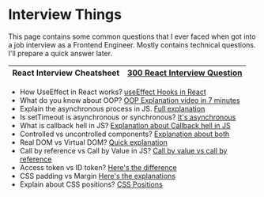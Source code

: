 
# Interview Things

<Callout emoji="⚠️">
  This page contains some common questions that I ever faced when got into a job
  interview as a Frontend Engineer. Mostly contains technical questions. I'll
  prepare a quick answer later.
</Callout>

| React Interview Cheatsheet | [300 React Interview Question](https://dev.to/aviyel/300-react-interview-questions-4dag) |
| -------------------------- | :--------------------------------------------------------------------------------------- |


- How UseEffect in React works? [useEffect Hooks in React](https://reactjs.org/docs/hooks-effect.html)
- What do you know about OOP? [OOP Explanation video in 7 minutes](https://www.youtube.com/watch?v=pTB0EiLXUC8)
- Explain the asynchronous process in JS. [Full explanation](https://blog.bitsrc.io/understanding-asynchronous-javascript-the-event-loop-74cd408419ff)
- Is setTimeout is asynchronous or synchronous? [It's asynchronous](https://developer.mozilla.org/en-US/docs/Web/API/setTimeout)
- What is callback hell in JS? [Explanation about Callback hell in JS](http://callbackhell.com/)
- Controlled vs uncontrolled components? [Explanation about both](https://blog.logrocket.com/controlled-vs-uncontrolled-components-in-react/)
- Real DOM vs Virtual DOM? [Quick explanation](https://dev.to/ovi/virtual-dom-vs-dom-real-dom-4pfn)
- Call by reference vs Call by Value in JS? [Call by value vs call by reference](https://www.geeksforgeeks.org/call-by-value-vs-call-by-reference-in-javascript/)
- Access token vs ID token? [Here's the difference](https://auth0.com/blog/id-token-access-token-what-is-the-difference/)
- CSS padding vs Margin [Here's the explanations](https://blog.hubspot.com/website/css-margin-vs-padding)
- Explain about CSS positions? [CSS Positions](https://developer.mozilla.org/en-US/docs/Web/CSS/position)
